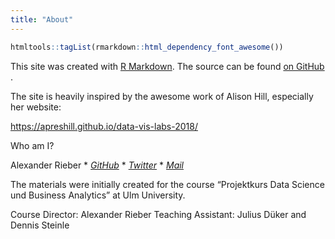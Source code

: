 ```yaml
---
title: "About"
---
```


```r
htmltools::tagList(rmarkdown::html_dependency_font_awesome())
```



This site was created with [R Markdown](http://rmarkdown.rstudio.com/rmarkdown_websites.html). 
The source can be found [on GitHub <i class="fa fa-github"></i>]().

The site is heavily inspired by the awesome work of Alison Hill, especially her website:

<https://apreshill.github.io/data-vis-labs-2018/>

Who am I?

Alexander Rieber
  * <a href = "https://github.com/AlexRieber/"><i class="fa fa-github"> GitHub</i></a>
  * <a href = "https://twitter.com/AlexRieber"><i class="fa fa-twitter"> Twitter</i></a>
  * <a href = "alexander.rieber@uni-ulm.de"><i class="fa envelope"> Mail</i></a>

The materials were initially created for the course "Projektkurs Data Science und Business Analytics" at Ulm University.

Course Director: Alexander Rieber 
Teaching Assistant: Julius Düker and Dennis Steinle

